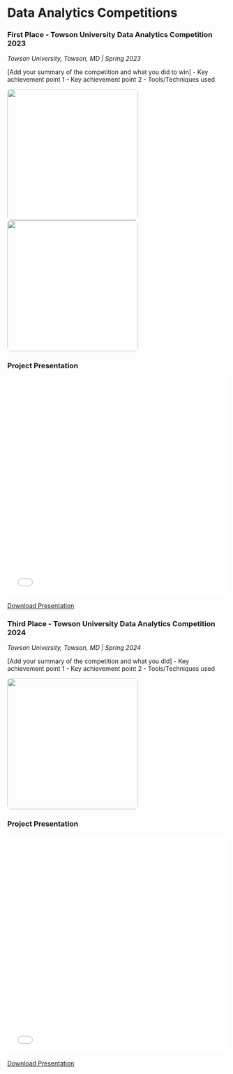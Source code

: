 # Data Analytics Competitions {.section-title}

::: {.competition-card}
### First Place - Towson University Data Analytics Competition 2023
*Towson University, Towson, MD | Spring 2023*

::: {.competition-content}
[Add your summary of the competition and what you did to win]
- Key achievement point 1
- Key achievement point 2
- Tools/Techniques used

![](../images/first1.png){.award-image width="300px" style="border-radius: 8px;"}
![](../images/first2.png){.award-image width="300px" style="border-radius: 8px;"}
:::

::: {.presentation-section}
### Project Presentation
<iframe src="../images/LloydVisualization.pdf" width="100%" height="500px" style="border: none;"></iframe>

[Download Presentation](../images/LloydVisualization.pdf){.download-btn}
:::
:::

::: {.competition-card}
### Third Place - Towson University Data Analytics Competition 2024  
*Towson University, Towson, MD | Spring 2024*

::: {.competition-content}
[Add your summary of the competition and what you did]
- Key achievement point 1
- Key achievement point 2
- Tools/Techniques used

![](../images/first1.png){.award-image width="300px" style="border-radius: 8px;"}
:::

::: {.presentation-section}
### Project Presentation
<iframe src="../images/LloydVisualization.pdf" width="100%" height="500px" style="border: none;"></iframe>

[Download Presentation](../images/LloydVisualization.pdf){.download-btn}
:::
:::